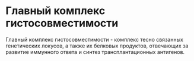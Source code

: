 # Главный комплекс гистосовместимости

Главный комплекс гистосовместимости - комплекс тесно связанных генетических локусов, а также их белковых продуктов, отвечающих за развитие иммунного ответа и синтез трансплантационных антигенов.
